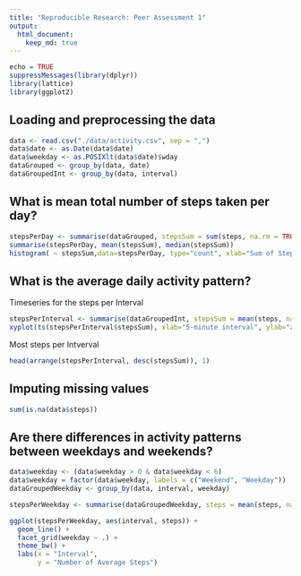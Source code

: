 ```yaml
---
title: "Reproducible Research: Peer Assessment 1"
output: 
  html_document:
    keep_md: true
---
```

```r
echo = TRUE
suppressMessages(library(dplyr))
library(lattice)
library(ggplot2)
```

## Loading and preprocessing the data
```r
data <- read.csv("./data/activity.csv", sep = ",")
data$date <- as.Date(data$date)
data$weekday <- as.POSIXlt(data$date)$wday
dataGrouped <- group_by(data, date)
dataGroupedInt <- group_by(data, interval)
```

## What is mean total number of steps taken per day?
```r
stepsPerDay <- summarise(dataGrouped, stepsSum = sum(steps, na.rm = TRUE))
summarise(stepsPerDay, mean(stepsSum), median(stepsSum))
histogram( ~ stepsSum,data=stepsPerDay, type="count", xlab="Sum of Steps", ylab="Count", main="Total Number of Steps per Day")
```

## What is the average daily activity pattern?
Timeseries for the steps per Interval
```r
stepsPerInterval <- summarise(dataGroupedInt, stepsSum = mean(steps, na.rm = TRUE))
xyplot(ts(stepsPerInterval$stepsSum), xlab="5-minute interval", ylab="averaged across all days")
```

Most steps per Intverval
```r
head(arrange(stepsPerInterval, desc(stepsSum)), 1)
```

## Imputing missing values
```r
sum(is.na(data$steps))
```

## Are there differences in activity patterns between weekdays and weekends?
```r
data$weekday <- (data$weekday > 0 & data$weekday < 6)
data$weekday = factor(data$weekday, labels = c("Weekend", "Weekday"))
dataGroupedWeekday <- group_by(data, interval, weekday)

stepsPerWeekday <- summarise(dataGroupedWeekday, steps = mean(steps, na.rm = TRUE))

ggplot(stepsPerWeekday, aes(interval, steps)) +
  geom_line() +
  facet_grid(weekday ~ .) +
  theme_bw() +
  labs(x = "Interval",
       y = "Number of Average Steps")
```